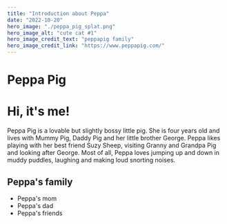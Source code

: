 ```yaml
---
title: "Introduction about Peppa"
date: "2022-10-20"
hero_image: "./peppa_pig_splat.png"
hero_image_alt: "cute cat #1"
hero_image_credit_text: "peppapig family"
hero_image_credit_link: "https://www.peppapig.com/"
---
```


# Peppa Pig
# Hi, it's me!
Peppa Pig is a lovable but slightly bossy little pig. She is four years old and lives with Mummy Pig, Daddy Pig and her little brother George. Peppa likes playing with her best friend Suzy Sheep, visiting Granny and Grandpa Pig and looking after George. Most of all, Peppa loves jumping up and down in muddy puddles, laughing and making loud snorting noises.

## Peppa's family
- Peppa's mom
- Peppa's dad
- Peppa's friends
